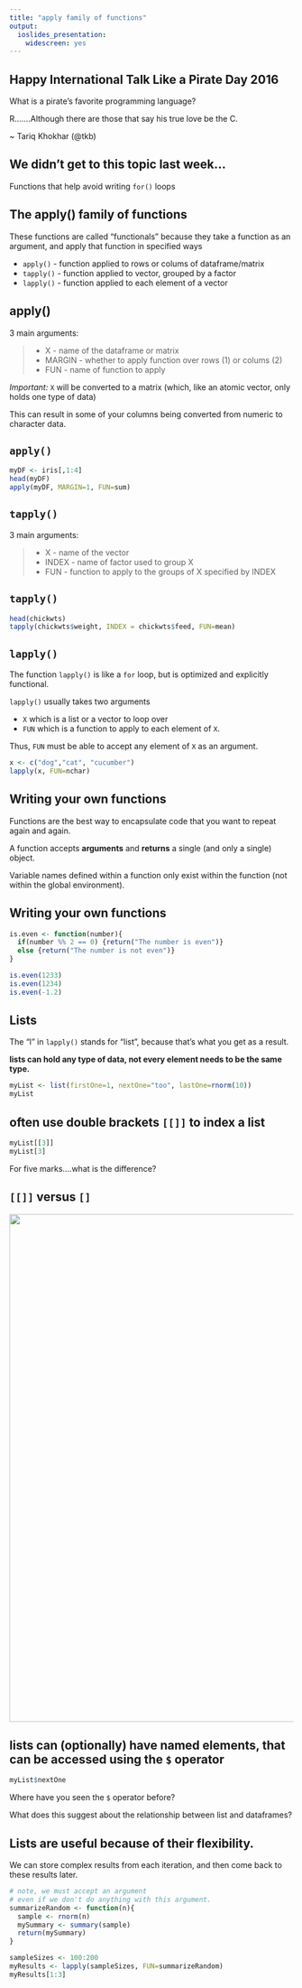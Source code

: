 ```yaml
---
title: "apply family of functions"
output: 
  ioslides_presentation:
    widescreen: yes
---
```


## Happy International Talk Like a Pirate Day 2016 {.build}

What is a pirate's favorite programming language?

R.......Although there are those that say his true love be the C.

\~ Tariq Khokhar (@tkb)

## We didn't get to this topic last week...

Functions that help avoid writing `for()` loops

## The apply() family of functions

These functions are called "functionals" because they take a function as an argument, and apply that function in specified ways

- `apply()` - function applied to rows or colums of dataframe/matrix
- `tapply()` - function applied to vector, grouped by a factor
- `lapply()` - function applied to each element of a vector 

## apply() {.build}

3 main arguments:

> - X - name of the dataframe or matrix
> - MARGIN - whether to apply function over rows (1) or colums (2)
> - FUN - name of function to apply

*Important:* `X` will be converted to a matrix (which, like an atomic vector, only holds one type of data)

This can result in some of your columns being converted from numeric to character data. 

## `apply()` {.smaller}

```r
myDF <- iris[,1:4]
head(myDF)
apply(myDF, MARGIN=1, FUN=sum)
```

## `tapply()`

3 main arguments:

> - X - name of the vector
> - INDEX - name of factor used to group X
> - FUN - function to apply to the groups of X specified by INDEX

## `tapply()` {.smaller}

```r
head(chickwts)
tapply(chickwts$weight, INDEX = chickwts$feed, FUN=mean)
```

## `lapply()`

<div class="columns-2">

The function `lapply()` is like a `for` loop, but is optimized and explicitly functional.

`lapply()` usually takes two arguments 

-  `X` which is a list or a vector to loop over
-  `FUN` which is a function to apply to each element of `X`.  

Thus, `FUN` must be able to accept any element of `X` as an argument. 

```r
x <- c("dog","cat", "cucumber")
lapply(x, FUN=nchar)
```
</div>

## Writing your own functions


Functions are the best way to encapsulate code that you want to repeat again and again.  

A function accepts **arguments** and **returns** a single (and only a single) object.

Variable names defined within a function only exist within the function (not within the global environment). 

## Writing your own functions

```r
is.even <- function(number){
  if(number %% 2 == 0) {return("The number is even")}
  else {return("The number is not even")}
}

is.even(1233)
is.even(1234)
is.even(-1.2)
```

## Lists

The "l" in `lapply()` stands for "list", because that's what you get as a result. 

**lists can hold any type of data, not every element needs to be the same type.**

```r
myList <- list(firstOne=1, nextOne="too", lastOne=rnorm(10))
myList
```

## often use double brackets `[[]]` to index a list

```r
myList[[3]]
myList[3]
```

For five marks....what is the difference?

## `[[]]` versus `[]`


<img src='../../images/pepper.png' width=900>


## lists can (optionally) have named elements, that can be accessed using the `$` operator 

```r
myList$nextOne
```

Where have you seen the `$` operator before?

What does this suggest about the relationship between list and dataframes?

## Lists are useful because of their flexibility. {.build .smaller}

We can store complex results from each iteration, and then come back to these results later. 

```r
# note, we must accept an argument
# even if we don't do anything with this argument.
summarizeRandom <- function(n){
  sample <- rnorm(n)
  mySummary <- summary(sample)
  return(mySummary)
}

sampleSizes <- 100:200
myResults <- lapply(sampleSizes, FUN=summarizeRandom)
myResults[1:3]
```